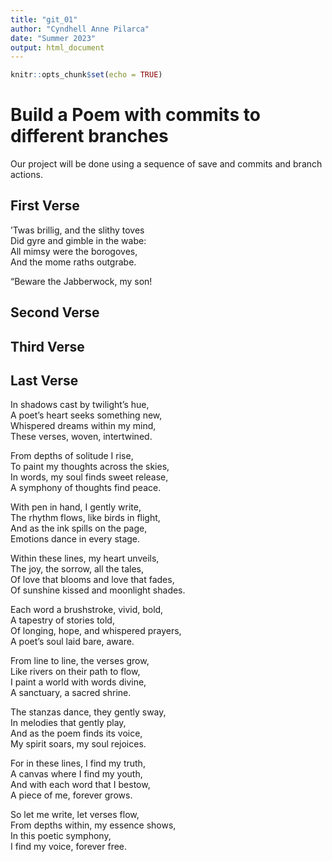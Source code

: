 ```yaml
---
title: "git_01"
author: "Cyndhell Anne Pilarca"
date: "Summer 2023"
output: html_document
---
```


```r
knitr::opts_chunk$set(echo = TRUE)
```
# Build a Poem with commits to different branches
Our project will be done using a sequence of save and commits and branch actions.
<!-- Do not modify or change any text in "!--" bracketed areas such as this --- these are instructions to
you, if you change any of this the git program will notice it and compromise your git merging strategy !-->

## First Verse 
<!--Put the first five lines of a poem by Lewis Carrol in this section!-->

’Twas brillig, and the slithy toves   
      Did gyre and gimble in the wabe:    
All mimsy were the borogoves,   
      And the mome raths outgrabe.    

“Beware the Jabberwock, my son!   

## Second Verse
<!--Put the first five lines of a poem by Robert Frost here!-->

## Third Verse
<!--Put the first two verses of The Walrus and the Carpenter here!-->

## Last Verse
<!--Put a short poem you created using chatGPT of 20 to 30 lines,here!-->

In shadows cast by twilight's hue,    
A poet's heart seeks something new,   
Whispered dreams within my mind,    
These verses, woven, intertwined.   

From depths of solitude I rise,   
To paint my thoughts across the skies,      
In words, my soul finds sweet release,    
A symphony of thoughts find peace.    

With pen in hand, I gently write,   
The rhythm flows, like birds in flight,   
And as the ink spills on the page,    
Emotions dance in every stage.    

Within these lines, my heart unveils,   
The joy, the sorrow, all the tales,   
Of love that blooms and love that fades,    
Of sunshine kissed and moonlight shades.    

Each word a brushstroke, vivid, bold,   
A tapestry of stories told,   
Of longing, hope, and whispered prayers,    
A poet's soul laid bare, aware.   

From line to line, the verses grow,   
Like rivers on their path to flow,    
I paint a world with words divine,    
A sanctuary, a sacred shrine.   

The stanzas dance, they gently sway,    
In melodies that gently play,   
And as the poem finds its voice,    
My spirit soars, my soul rejoices.    

For in these lines, I find my truth,    
A canvas where I find my youth,   
And with each word that I bestow,   
A piece of me, forever grows.   

So let me write, let verses flow,   
From depths within, my essence shows,   
In this poetic symphony,    
I find my voice, forever free.    